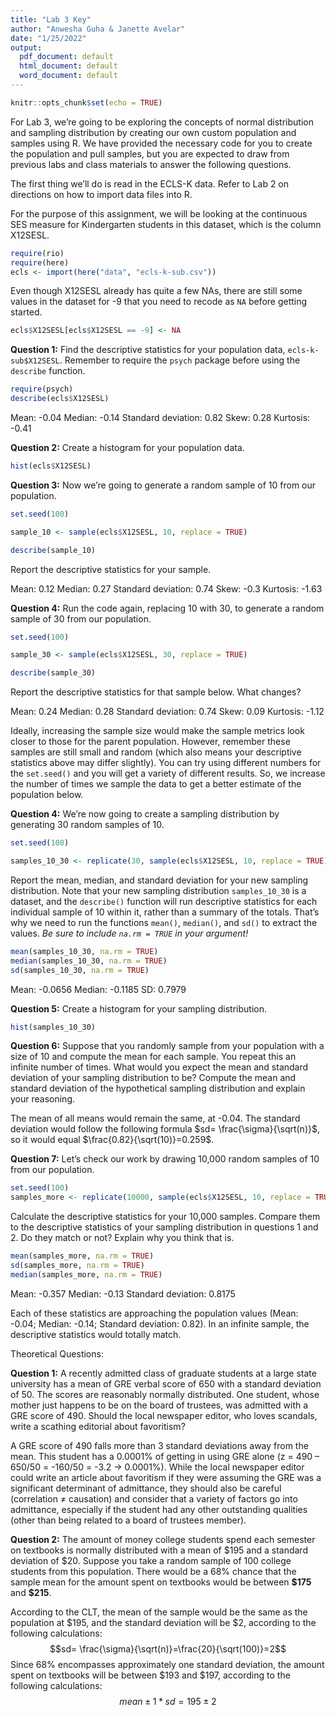 ```yaml
---
title: "Lab 3 Key"
author: "Anwesha Guha & Janette Avelar"
date: "1/25/2022"
output:
  pdf_document: default
  html_document: default
  word_document: default
---
```


```r
knitr::opts_chunk$set(echo = TRUE)
```

For Lab 3, we're going to be exploring the concepts of normal distribution and sampling distribution by creating our own custom population and samples using R. We have provided the necessary code for you to create the population and pull samples, but you are expected to draw from previous labs and class materials to answer the following questions.  

The first thing we'll do is read in the ECLS-K data. Refer to Lab 2 on directions on how to import data files into R. 

For the purpose of this assignment, we will be looking at the continuous SES measure for Kindergarten students in this dataset, which is the column X12SESL.


```r
require(rio)
require(here)
ecls <- import(here("data", "ecls-k-sub.csv"))
```

Even though X12SESL already has quite a few NAs, there are still some values in the dataset for -9 that you need to recode as `NA` before getting started.

```r
ecls$X12SESL[ecls$X12SESL == -9] <- NA
```


**Question 1:** Find the descriptive statistics for your population data, `ecls-k-sub$X12SESL`. Remember to require the `psych` package before using the `describe` function. 

```r
require(psych)
describe(ecls$X12SESL)
```

Mean:  -0.04
Median:  -0.14
Standard deviation:  0.82
Skew:  0.28
Kurtosis:  -0.41

**Question 2:** Create a histogram for your population data.

```r
hist(ecls$X12SESL)
```

**Question 3:** Now we're going to generate a random sample of 10 from our population.

```r
set.seed(100) 

sample_10 <- sample(ecls$X12SESL, 10, replace = TRUE)

describe(sample_10)
```

Report the descriptive statistics for your sample.  

Mean:  0.12
Median:  0.27
Standard deviation:  0.74
Skew:  -0.3
Kurtosis:  -1.63

**Question 4:** Run the code again, replacing 10 with 30, to generate a random sample of 30 from our population.

```r
set.seed(100)

sample_30 <- sample(ecls$X12SESL, 30, replace = TRUE)

describe(sample_30)
```

Report the descriptive statistics for that sample below. What changes?

Mean:  0.24
Median:  0.28
Standard deviation:  0.74
Skew:  0.09
Kurtosis:  -1.12

Ideally, increasing the sample size would make the sample metrics look closer to those for the parent population. However, remember these samples are still small and random (which also means your descriptive statistics above may differ slightly). You can try using different numbers for the `set.seed()` and you will get a variety of different results. So, we increase the number of times we sample the data to get a better estimate of the population below.

**Question 4:** We're now going to create a sampling distribution by generating 30 random samples of 10.  

```r
set.seed(100)

samples_10_30 <- replicate(30, sample(ecls$X12SESL, 10, replace = TRUE))
```

Report the mean, median, and standard deviation for your new sampling distribution. Note that your new sampling distribution `samples_10_30` is a dataset, and the `describe()` function will run descriptive statistics for each individual sample of 10 within it, rather than a summary of the totals. That's why we need to run the functions `mean()`, `median()`, and `sd()` to extract the values. *Be sure to include `na.rm = TRUE` in your argument!*  

```r
mean(samples_10_30, na.rm = TRUE)
median(samples_10_30, na.rm = TRUE)
sd(samples_10_30, na.rm = TRUE)
```

Mean:  -0.0656
Median:  -0.1185
SD:  0.7979

**Question 5:** Create a histogram for your sampling distribution.

```r
hist(samples_10_30)
```

**Question 6:** Suppose that you randomly sample from your population with a size of 10 and compute the mean for each sample. You repeat this an infinite number of times. What would you expect the mean and standard deviation of your sampling distribution to be? Compute the mean and standard deviation of the hypothetical sampling distribution and explain your reasoning.  


The mean of all means would remain the same, at -0.04. The standard deviation would follow the following formula $sd= \frac{\sigma}{\sqrt(n)}$, so it would equal $\frac{0.82}{\sqrt(10)}=0.259$.



**Question 7:** Let's check our work by drawing 10,000 random samples of 10 from our population.  

```r
set.seed(100)
samples_more <- replicate(10000, sample(ecls$X12SESL, 10, replace = TRUE))
```

Calculate the descriptive statistics for your 10,000 samples. Compare them to the descriptive statistics of your sampling distribution in questions 1 and 2. Do they match or not? Explain why you think that is.  
```r
mean(samples_more, na.rm = TRUE)
sd(samples_more, na.rm = TRUE)
median(samples_more, na.rm = TRUE)
```
Mean: -0.357
Median: -0.13
Standard deviation: 0.8175

Each of these statistics are approaching the population values (Mean:  -0.04; Median:  -0.14; Standard deviation:  0.82). In an infinite sample, the descriptive statistics would totally match.  

Theoretical Questions:  

**Question 1:** A recently admitted class of graduate students at a large state university has a mean of GRE verbal score of 650 with a standard deviation of 50. The scores are reasonably normally distributed. One student, whose mother just happens to be on the board of trustees, was admitted with a GRE score of 490. Should the local newspaper editor, who loves scandals, write a scathing editorial about favoritism?  

A GRE score of 490 falls more than 3 standard deviations away from the mean. This student has a 0.0001% of getting in using GRE alone (z = 490 – 650/50 = -160/50 = -3.2 -> 0.0001%). While the local newspaper editor could write an article about favoritism if they were assuming the GRE was a significant determinant of admittance, they should also be careful (correlation $\neq$ causation) and consider that a variety of factors go into admittance, especially if the student had any other outstanding qualities (other than being related to a board of trustees member).  

**Question 2:** The amount of money college students spend each semester on textbooks is normally distributed with a mean of \$195 and a standard deviation of \$20. Suppose you take a random sample of 100 college students from this population. There would be a 68% chance that the sample mean for the amount spent on textbooks would be between **\$175** and **\$215**.  

According to the CLT, the mean of the sample would be the same as the population at \$195, and the standard deviation will be \$2, according to the following calculations:
$$sd= \frac{\sigma}{\sqrt(n)}=\frac{20}{\sqrt(100)}=2$$
Since 68% encompasses approximately one standard deviation, the amount spent on textbooks will be between \$193 and \$197, according to the following calculations:
$$mean\pm1*sd=195\pm2$$


